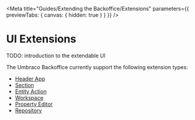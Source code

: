 
<Meta title="Guides/Extending the Backoffice/Extensions" parameters={{ previewTabs: { canvas: { hidden: true } } }} />

# UI Extensions

TODO: introduction to the extendable UI

The Umbraco Backoffice currently support the following extension types:

- [Header App](?path=/docs/guides-extending-the-backoffice-header-apps--docs)
- [Section](?path=/docs/guides-extending-the-backoffice-sections--docs)
- [Entity Action](?path=/docs/guides-extending-the-backoffice-entity-actions--docs)
- [Workspace](?path=/docs/guides-extending-the-backoffice-entity-actions--docs)
- [Property Editor](?path=/docs/guides-extending-the-backoffice-property-editors--docs)
- [Repository](?path=/docs/guides-extending-the-backoffice-property-editors--docs)
